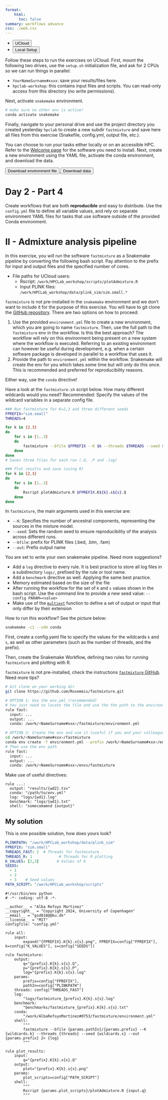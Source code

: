 ```yaml
---
format: 
    html:
      toc: false
summary: workflows advance 
css: ./web.css
---
```


::: {.hello-exercise .alt-background}
:::{.content-block}

:::{.hello-exercise-banner}

<ul class="nav nav-pills" id="exercise-guide" role="tablist">
  <li class="nav-item" role="presentation">
    <button class="nav-link active" id="ucloud-tab" data-bs-toggle="tab" data-bs-target="#ucloud" type="button" role="tab" aria-controls="ucloud" aria-selected="true">UCloud</button>
  </li>
  <li class="nav-item" role="presentation">
    <button class="nav-link" id="locally-tab" data-bs-toggle="tab" data-bs-target="#locally" type="button" role="tab" aria-controls="locally" aria-selected="false">Local Setup</button>
  </li>
</ul>
:::


<div class="tab-content" id="hello-exercise-tabcontent">

<div class="tab-pane fade  show active" id="ucloud" role="tabpanel" aria-labelledby="ucloud-tab">

Follow these steps to run the exercises on UCloud. First, mount the following two drives, use the `setup.sh` initialization file, and ask for 2 CPUs so we can run things in parallel: 

- `YourNameSurname#xxxx`: save your results/files here. 
- `hpclab-workshop`: this contains input files and scripts. You can read-only access from this directory (no write permissions). 

Next, activate `snakemake` environment. 

```.bash
# make sure no other env is active!
conda activate snakemake 
```

Finally, navigate to your personal drive and use the project directory you created yesterday `hpclab` to create a new subdir `fastmixture` and save here all files from this exercise (Snakefile, config.yml, output file, etc.).

</div>

<div class="tab-pane fade" id="locally" role="tabpanel" aria-labelledby="locally-tab">

You can choose to run your tasks either locally or on an accessible HPC. Refer to the [Welcome page](./pipes-requirements.txt) for the software you need to install. Next, create a new environment using the YAML file, activate the conda environment, and download the data.

  <a href="./data/snakemake.yml" download="snakemake.yml">
    <button class="btn small-button">Download environment file</button>
  </a>
    <a href="./data/fastmix.zip" download="fastmix.zip">
    <button class="btn small-button">Download data</button>
  </a>

</div>

</div>

:::
:::

# Day 2 - Part 4 

Create workflows that are both **reproducible** and easy to distribute. Use the `config.yml` file to define all variable values, and rely on separate environment YAML files for tasks that use software outside of the provided Conda environment.


::: {.callout-exercise}
# II - Admixture analysis pipeline

In this exercise, you will run the software `fastmixture` as a Snakemake pipeline by converting the following bash script. Pay attention to the prefix for input and output files and the specified number of cores. 

- File paths for UCloud users: 
  - Rscript: `/work/HPCLab_workshop/scripts/plotAdmixture.R`
  - Input PLINK files: `/work/HPCLab_workshop/data/plink_sim/sim.small.*`

`fastmixture` is not pre-installed in the `snakemake` environment and we don't want to include it for the purpose of this exercise. You will have to git clone the [GitHub repository](https://github.com/Rosemeis/fastmixture). There are two options on how to proceed:

1. Use the provided `environment.yml` file to create a new environment, which you are going to name `fastmixture`. Then, use the full path to the `fastmixture` env in the workflow. Is this the best approach? The workflow will rely on this environment being present on a new system where the workflow is executed. Referring to an existing environment can however be useful during development, e.g. when a certain software package is developed in parallel to a workflow that uses it.
2. Provide the path to `environment.yml` within the workflow. Snakemake will create the env for you which takes some time but will only do this once. This is recommended and preferred for reproducibility reasons. 

Either way, use the `conda` directive!

Have a look at the `fastmixture.sh` script below. How many different wildcards would you need? Recommended: Specify the values of the wildcard variables in a separate config file. 

```.bash
### Run fastmixture for K=2,3 and three different seeds
FPREFIX="sim.small"
THREADS=4 

for k in {2,3}
do
	for s in {1..3}
	do
		fastmixture --bfile $FPREFIX --K $k --threads $THREADS --seed $s --out $FPREFIX
	done
done
# Saves three files for each run (.Q, .P and .log)

### Plot results and save (using R)
for k in {2,3}
do
	for s in {1..3}
	do
		Rscript plotAdmixture.R $FPREFIX.K${k}.s${s}.Q
	done
done
```

In `fastmixture`, the main arguments used in this exercise are:

- `--K`: Specifies the number of ancestral components, representing the sources in the mixture model.
- `--seed`: Sets the random seed to ensure reproducibility of the analysis across different runs.
- `--bfile`: prefix for PLINK files (.bed, .bim, .fam)
- `--out`: Prefix output name

You are set to write your own snakemake pipeline. Need more suggestions?

- Add a `log` directive to every rule. It is best practice to store all log files in a subdirectory `logs/`, prefixed by the rule or tool name.
- Add a `benchmark` directive as well. Applying the same best practice. 
- Memory estimated based on the size of the file 
- After running the workflow for the set of `K` and `s` values shown in the bash script. Use the command line to provide a new seed value: `--config PARAM=<value>`
- Make use of the [`multiext`](https://snakemake.readthedocs.io/en/stable/snakefiles/rules.html#the-multiext-function) function to define a set of output or input that only differ by their extension


How to run this workflow? See the picture below:

```.bash
snakemake -c1 --sdm conda
```

:::{.callout-hint}
First, create a config.yaml file to specify the values for the wildcards `k` and `s`, as well as other parameters (such as the number of threads, and the prefix).

Then, create the Snakemake Workflow, defining two rules for running `fastmixture` and plotting with R. 

`fastmixture` is not pre-installed, check the instructions [`fastmixture` GitHub](https://github.com/Rosemeis/fastmixture). Need more tips? 

```.bash
# Git clone on your working dir
git clone https://github.com/Rosemeis/fastmixture.git

# OPTION 1: Use the env.yml (recommended)
# You just need to locate the file and use the the path to the environment file under the conda directive
rule fast: 
  input: ...
  output: ...
  conda: /work/<NameSurname#xxx>/fastmixture/environment.yml

# OPTION 2: Create the env and use it (useful if you and your colleague are using the same HPC and won't get the pipeline published)
cd /work/<NameSurname#xxx>/fastmixture
conda env create -f environment.yml --prefix /work/<NameSurname#xxx>/envs/fastmixture
# Then use the env path 
rule fast: 
  input: ...
  output: ...
  conda: /work/<NameSurname#xxx>/envs/fastmixture
````


Make use of useful directives:

```.python
rule ...:
  output: "results/{wd2}.tsv"
  conda: "/path/to/env.yml"
  log: "logs/{wd1}.log"
  benchmark: "logs/{wd1}.txt"
  shell: "somecomamnd {output}"
```
:::

:::{.callout-hint}
# My solution 
This is one possible solution, how does yours look? 

```.yaml
PLINKPATH: "/work/HPCLab_workshop/data/plink_sim"
FPREFIX: "sim.small"
THREADS_FAST: 2  # Threads for fastmixture
THREADS_R: 1            # Threads for R plotting
K_VALUES: [2,3]        # Values of K
SEEDS:
  - 1
  - 2
  - 3    # Seed values
PATH_SCRIPT: "/work/HPCLab_workshop/scripts"
```

```.python
#!/usr/bin/env python
# -*- coding: utf-8 -*-

__author__ = "Alba Refoyo Martinez"
__copyright__ = "Copyright 2024, University of Copenhagen"
__email__ = "gsd818@@ku.dk"
__license__ = "MIT"
configfile: "config.yml"

rule all:
    input:
        expand("{FPREFIX}.K{k}.s{s}.png", FPREFIX=config["FPREFIX"], k=config["K_VALUES"], s=config["SEEDS"])

rule fastmixture:
    output:
        q="{prefix}.K{k}.s{s}.Q",
        p="{prefix}.K{k}.s{s}.P",
        log="{prefix}.K{k}.s{s}.log"
    params:
        prefix=config["FPREFIX"],
        pathIn=config["PLINKPATH"]
    threads: config["THREADS_FAST"]
    log:
        "logs/fastmixture_{prefix}.K{k}.s{s}.log"
    benchmark:
        "benchmarks/fastmixture_{prefix}.K{k}.s{s}.txt"
    conda: 
        "/work/AlbaRefoyoMartínez#0753/fastmixture/environment.yml"
    shell:
        """
        fastmixture --bfile {params.pathIn}/{params.prefix} --K {wildcards.k} --threads {threads} --seed {wildcards.s} --out {params.prefix} 2> {log}
        """

rule plot_results:
    input:
        q="{prefix}.K{k}.s{s}.Q"
    output:
        plot="{prefix}.K{k}.s{s}.png"
    params:
        plot_scripts=config["PATH_SCRIPT"]
    shell:
        """
        Rscript {params.plot_scripts}/plotAdmixture.R {input.q}
        """
```
:::


:::

